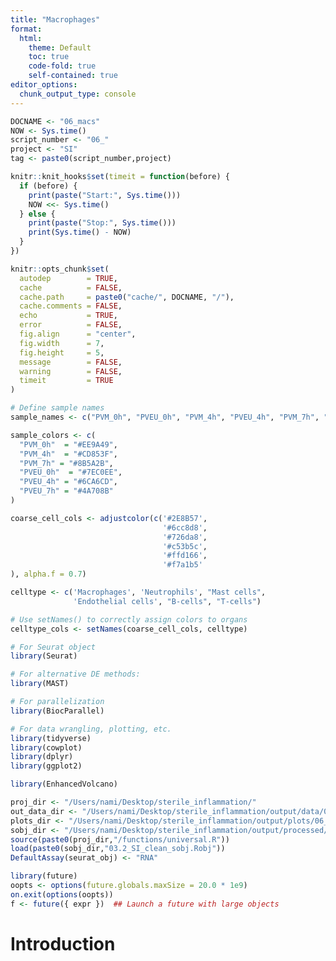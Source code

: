 ```yaml
---
title: "Macrophages"
format:
  html:
    theme: Default
    toc: true
    code-fold: true
    self-contained: true
editor_options: 
  chunk_output_type: console
---
```


```r
DOCNAME <- "06_macs"
NOW <- Sys.time()
script_number <- "06_"
project <- "SI"
tag <- paste0(script_number,project)

knitr::knit_hooks$set(timeit = function(before) {
  if (before) {
    print(paste("Start:", Sys.time()))
    NOW <<- Sys.time()
  } else {
    print(paste("Stop:", Sys.time()))
    print(Sys.time() - NOW)
  }
})

knitr::opts_chunk$set(
  autodep        = TRUE,
  cache          = FALSE,
  cache.path     = paste0("cache/", DOCNAME, "/"),
  cache.comments = FALSE,
  echo           = TRUE,
  error          = FALSE,
  fig.align      = "center",
  fig.width      = 7,
  fig.height     = 5,
  message        = FALSE,
  warning        = FALSE,
  timeit         = TRUE
)

# Define sample names
sample_names <- c("PVM_0h", "PVEU_0h", "PVM_4h", "PVEU_4h", "PVM_7h", "PVEU_7h")

sample_colors <- c(
  "PVM_0h"  = "#EE9A49",
  "PVM_4h"  = "#CD853F",
  "PVM_7h" = "#8B5A2B",
  "PVEU_0h"  = "#7EC0EE",
  "PVEU_4h" = "#6CA6CD",
  "PVEU_7h" = "#4A708B"
)

coarse_cell_cols <- adjustcolor(c('#2E8B57',
                                  '#6cc8d8',
                                  '#726da8',
                                  '#c53b5c',
                                  '#ffd166',
                                  '#f7a1b5'
), alpha.f = 0.7)

celltype <- c('Macrophages', 'Neutrophils', "Mast cells",
              'Endothelial cells', "B-cells", "T-cells") 

# Use setNames() to correctly assign colors to organs
celltype_cols <- setNames(coarse_cell_cols, celltype)

```

```r
# For Seurat object
library(Seurat)

# For alternative DE methods:
library(MAST)

# For parallelization
library(BiocParallel)

# For data wrangling, plotting, etc.
library(tidyverse)  
library(cowplot)
library(dplyr)
library(ggplot2)

library(EnhancedVolcano)
```

```r
proj_dir <- "/Users/nami/Desktop/sterile_inflammation/"
out_data_dir <- "/Users/nami/Desktop/sterile_inflammation/output/data/06_macs/"
plots_dir <- "/Users/nami/Desktop/sterile_inflammation/output/plots/06_macs/"
sobj_dir <- "/Users/nami/Desktop/sterile_inflammation/output/processed/"
source(paste0(proj_dir,"/functions/universal.R"))
load(paste0(sobj_dir,"03.2_SI_clean_sobj.Robj"))
DefaultAssay(seurat_obj) <- "RNA"

library(future)
oopts <- options(future.globals.maxSize = 20.0 * 1e9) 
on.exit(options(oopts))
f <- future({ expr })  ## Launch a future with large objects
```

# Introduction

